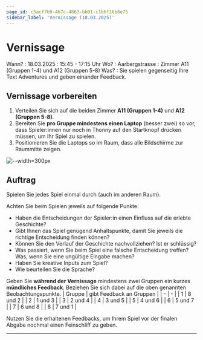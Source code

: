 ```yaml
---
page_id: c5acf7b9-467c-4863-bb01-c1b6f16b8e75
sidebar_label: 'Vernissage (18.03.2025)'
---
```


# Vernissage

Wann? : 18.03.2025 : 15:45 - 17:15 Uhr Wo? : Aarbergstrasse : Zimmer A11 (Gruppen 1-4) und A12 (Gruppen 5-8) Was? : Sie spielen gegenseitig Ihre Text Adventures und geben einander Feedback.

## Vernissage vorbereiten

1. Verteilen Sie sich auf die beiden Zimmer **A11 (Gruppen 1-4)** und **A12 (Gruppen 5-8)**.
2. Bereiten Sie **pro Gruppe mindestens einen Laptop** (besser zwei) so vor, dass Spieler:innen nur noch in Thonny auf den Startknopf drücken müssen, um Ihr Spiel zu spielen.
3. Positionieren Sie die Laptops so im Raum, dass alle Bildschirme zur Raummitte zeigen.

![--width=300px](img/setup-vernissage.svg)

## Auftrag

Spielen Sie jedes Spiel einmal durch (auch im anderen Raum).

Achten Sie beim Spielen jeweils auf folgende Punkte:

- Haben die Entscheidungen der Spieler:in einen Einfluss auf die erlebte Geschichte?
- Gibt Ihnen das Spiel genügend Anhaltspunkte, damit Sie jeweils die richtige Entscheidung finden können?
- Können Sie den Verlauf der Geschichte nachvollziehen? Ist er schlüssig?
- Was passiert, wenn Sie beim Spiel eine falsche Entscheidung treffen? Was, wenn Sie eine ungültige Eingabe machen?
- Haben Sie kreative Inputs zum Spiel?
- Wie beurteilen Sie die Sprache?

Geben Sie **während der Vernissage** mindestens zwei Gruppen ein kurzes **mündliches Feedback**. Beziehen Sie sich dabei auf die oben genannten Beobachtungspunkte. | Gruppe | gibt Feedback an Gruppen | | - | - | | 1 | 8 und 2 | | 2 | 1 und 3 | | 3 | 2 und 4 | | 4 | 3 und 5 | | 5 | 4 und 6 | | 6 | 5 und 7 | | 7 | 6 und 8 | | 8 | 7 und 1 |

Nutzen Sie die erhaltenen Feedbacks, um Ihrem Spiel vor der finalen Abgabe nochmal einen Feinschliff zu geben.

---
